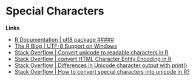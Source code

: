 
# Special Characters

**Links** 


- [R Documentation | utf8 package \u#####](https://www.rdocumentation.org/packages/utf8/versions/1.2.2)
- [The R Blog | UTF-8 Support on Windows](https://developer.r-project.org/Blog/public/2020/05/02/utf-8-support-on-windows/)
- [Stack Overflow | Convert unicode to readable characters in R](https://stackoverflow.com/questions/49739800/convert-unicode-to-readable-characters-in-r)
- [Stack Overflow | convert HTML Character Entity Encoding in R](https://stackoverflow.com/questions/5060076/convert-html-character-entity-encoding-in-r)
- [Stack Overflow | Differences in Unicode character output with print()](https://stackoverflow.com/questions/57515817/differences-in-unicode-character-output-with-print)
- [Stack Overflow | How to convert special characters into unicode in R?](https://stackoverflow.com/questions/37703291/how-to-convert-special-characters-into-unicode-in-r)